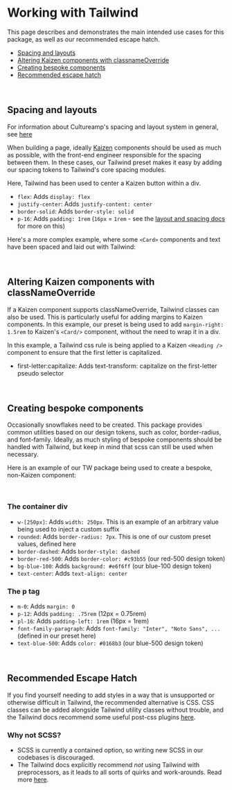 
<Meta of={Examples} />

# Working with Tailwind

This page describes and demonstrates the main intended use cases for this package, as well as our recommended escape hatch.

- [Spacing and layouts](#spacing-and-layouts)
- [Altering Kaizen components with classnameOverride](#altering-kaizen-components-with-classnameoverride)
- [Creating bespoke components](#creating-bespoke-components)
- [Recommended escape hatch](#recommended-escape-hatch)

<br/>

## Spacing and layouts

For information about Cultureamp's spacing and layout system in general, see [here](/story/systems-layout-and-spacing--page)

When building a page, ideally [Kaizen](https://github.com/cultureamp/kaizen-design-system) components should be used as much as possible, with the front-end engineer responsible for the spacing between them. In these cases, our Tailwind preset makes it easy by adding our spacing tokens to Tailwind's core spacing modules.

Here, Tailwind has been used to center a Kaizen button within a div.

<Canvas of={Examples.TailwindExampleSpacingAndLayouts} />

- `flex`: Adds `display: flex`
- `justify-center`: Adds `justify-content: center`
- `border-solid`: Adds `border-style: solid`
- `p-16`: Adds `padding: 1rem` (`16px` = `1rem` - see the [layout and spacing docs](/story/systems-layout-and-spacing--page) for more on this)

Here's a more complex example, where some `<Card>` components and text have been spaced and laid out with Tailwind:

<Canvas of={Examples.TailwindExampleSpacingAndLayoutsComplex} />

<br/>

## Altering Kaizen components with classNameOverride

If a Kaizen component supports classNameOverride, Tailwind classes can also be used.
This is particularly useful for adding margins to Kaizen components. In this example, our preset is being used to add `margin-right: 1.5rem` to Kaizen's `<Card/>` component, without the need to wrap it in a div.

<Canvas of={Examples.TailwindExampleClassNameOverrideMargin} />

In this example, a Tailwind css rule is being applied to a Kaizen `<Heading />` component to ensure that the first letter is capitalized.

<Canvas of={Examples.TailwindExampleClassNameOverrideHeading} />

- first-letter:capitalize: Adds text-transform: capitalize on the first-letter pseudo selector

<br/>

## Creating bespoke components
Occasionally snowflakes need to be created. This package provides common utilities based on our design tokens, such as color, border-radius, and font-family. Ideally, as much styling of bespoke components should be handled with Tailwind, but keep in mind that scss can still be used when necessary.

Here is an example of our TW package being used to create a bespoke, non-Kaizen component:

<Canvas of={Examples.TailwindExampleSnowflake} />

<br/>

### The container div
- `w-[250px]`: Adds `width: 250px`. This is an example of an arbitrary value being used to inject a custom suffix
- `rounded`: Adds `border-radius: 7px`. This is one of our custom preset values, defined here
- `border-dashed`: Adds `border-style: dashed`
- `border-red-500`: Adds `border-color: #c93b55` (our red-500 design token)
- `bg-blue-100`: Adds `background: #e6f6ff` (our blue-100 design token)
- `text-center`: Adds `text-align: center`

### The p tag
- `m-0`: Adds `margin: 0`
- `p-12`: Adds `padding: .75rem` (12px = 0.75rem)
- `pl-16`: Adds `padding-left: 1rem` (16px = 1rem)
- `font-family-paragraph`: Adds `font-family: "Inter", "Noto Sans", ...` (defined in our preset here)
- `text-blue-500`: Adds `color: #0168b3` (our blue-500 design token)

<br/>

## Recommended Escape Hatch

If you find yourself needing to add styles in a way that is unsupported or otherwise difficult in Tailwind, the recommended alternative is CSS. CSS classes can be added alongside Tailwind utility classes without trouble, and the Tailwind docs recommend some useful post-css plugins [here](https://tailwindcss.com/docs/using-with-preprocessors#using-sass-less-or-stylus).

### Why not SCSS?
- SCSS is currently a contained option, so writing new SCSS in our codebases is discouraged.
- The Tailwind docs explicitly recommend <em>not</em> using Tailwind with preprocessors, as it leads to all sorts of quirks and work-arounds. Read more [here](https://tailwindcss.com/docs/using-with-preprocessors#using-sass-less-or-stylus).
